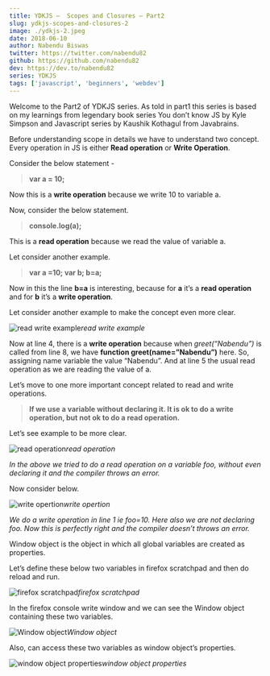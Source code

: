 ```yaml
---
title: YDKJS —  Scopes and Closures — Part2
slug: ydkjs-scopes-and-closures-2
image: ./ydkjs-2.jpeg
date: 2018-06-10
author: Nabendu Biswas
twitter: https://twitter.com/nabendu82
github: https://github.com/nabendu82
dev: https://dev.to/nabendu82
series: YDKJS
tags: ['javascript', 'beginners', 'webdev']
---
```


Welcome to the Part2 of YDKJS series. As told in part1 this series is based on my learnings from legendary book series You don’t know JS by Kyle Simpson and Javascript series by Kaushik Kothagul from Javabrains.

Before understanding scope in details we have to understand two concept. Every operation in JS is either **Read operation** or **Write Operation**.

Consider the below statement -
> **var a = 10;**

Now this is a **write operation** because we write 10 to variable a.

Now, consider the below statement.
> **console.log(a);**

This is a **read operation** because we read the value of variable a.

Let consider another example.
> **var a =10;
var b;
b=a;**

Now in this the line **b=a** is interesting, because for **a** it’s a **read operation** and for **b** it’s a **write operation**.

Let consider another example to make the concept even more clear.

![read write example](https://cdn-images-1.medium.com/max/2000/1*8yASTrrEqtBGzSxMh0rzKQ.png)*read write example*

Now at line 4, there is a **write operation** because when *greet(“Nabendu”)* is called from line 8, we have **function greet(name=”Nabendu”)** here. So, assigning name variable the value “Nabendu”.
And at line 5 the usual read operation as we are reading the value of a.

Let’s move to one more important concept related to read and write operations.
> **If we use a variable without declaring it. It is ok to do a write operation, but not ok to do a read operation.**

Let’s see example to be more clear.

![read operation](https://cdn-images-1.medium.com/max/2000/1*kCB2_JSF7HIU7LkaeTTplA.png)*read operation*

*In the above we tried to do a read operation on a variable foo, without even declaring it and the compiler throws an error.*

Now consider below.

![write opertion](https://cdn-images-1.medium.com/max/2000/1*obZP4yRXpeaJOcLS6g32dg.png)*write opertion*

*We do a write operation in line 1 ie foo=10. Here also we are not declaring foo. Now this is perfectly right and the compiler doesn’t throws an error.*

Window object is the object in which all global variables are created as properties.

Let’s define these below two variables in firefox scratchpad and then do reload and run.

![firefox scratchpad](https://cdn-images-1.medium.com/max/2000/1*9ym49IdPdDPHTwVQ-RGssQ.png)*firefox scratchpad*

In the firefox console write window and we can see the Window object containing these two variables.

![Window object](https://cdn-images-1.medium.com/max/2406/1*7qiCr3aKFTMx5ksA_tMvGA.png)*Window object*

Also, can access these two variables as window object’s properties.

![window object properties](https://cdn-images-1.medium.com/max/2076/1*OM_kylDGOK4OS5XuuWIqzg.png)*window object properties*


